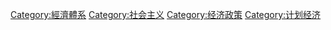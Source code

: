 [[Category:經濟體系|Category:經濟體系]]
[[Category:社会主义|Category:社会主义]]
[[Category:经济政策|Category:经济政策]]
[[Category:计划经济|Category:计划经济]]